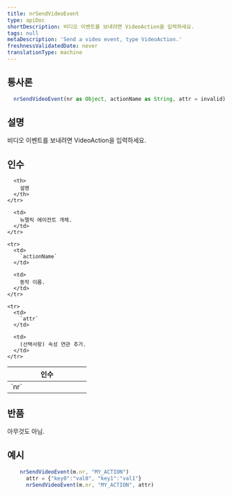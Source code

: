```yaml
---
title: nrSendVideoEvent
type: apiDoc
shortDescription: 비디오 이벤트를 보내려면 VideoAction을 입력하세요.
tags: null
metaDescription: 'Send a video event, type VideoAction.'
freshnessValidatedDate: never
translationType: machine
---
```


## 통사론

```js
  nrSendVideoEvent(nr as Object, actionName as String, attr = invalid) as Void
```

## 설명

비디오 이벤트를 보내려면 VideoAction을 입력하세요.

## 인수

<table>
  <thead>
    <tr>
      <th width="25%">
        인수
      </th>

      <th>
        설명
      </th>
    </tr>
  </thead>

  <tbody>
    <tr>
      <td>
        `nr`
      </td>

      <td>
        뉴렐릭 에이전트 개체.
      </td>
    </tr>

    <tr>
      <td>
        `actionName`
      </td>

      <td>
        동작 이름.
      </td>
    </tr>

    <tr>
      <td>
        `attr`
      </td>

      <td>
        (선택사항) 속성 연관 추가.
      </td>
    </tr>
  </tbody>
</table>

## 반품

아무것도 아님.

## 예시

```js
  	nrSendVideoEvent(m.nr, "MY_ACTION")
	  attr = {"key0":"val0", "key1":"val1"}
	  nrSendVideoEvent(m.nr, "MY_ACTION", attr)
```